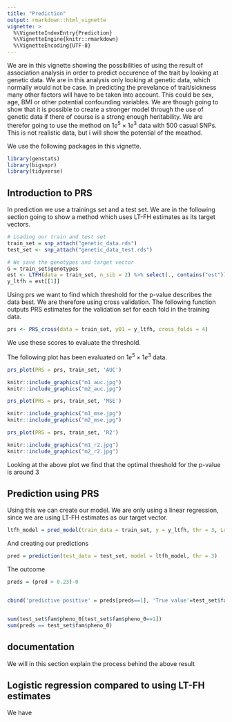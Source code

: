 ```yaml
---
title: "Prediction"
output: rmarkdown::html_vignette
vignette: >
  %\VignetteIndexEntry{Prediction}
  %\VignetteEngine{knitr::rmarkdown}
  %\VignetteEncoding{UTF-8}
---
```


We are in this vignette showing the possibilities of using the result of association analysis in order to predict occurence of the trait by looking at genetic data. We are in this analysis only looking at genetic data, which normally would not be case. In predicting the prevelance of trait/sickness many other factors will have to be taken into account. This could be sex, age, BMI or other potential confounding variables. We are though going to show that it is possible to create a stronger model through the use of genetic data if there of course is a strong enough heritability. We are therefor going to use the method on $1e^5\times1e^3$ data with 500 casual SNPs. This is not realistic data, but i will show the potential of the meathod.

We use the following packages in this vignette.

```r
library(genstats)
library(bigsnpr)
library(tidyverse)
```


## Introduction to PRS 

In prediction we use a trainings set and a test set. We are in the following section going to show a method which uses LT-FH estimates as its target vectors.
```r
# Loading our train and test set
train_set = snp_attach("genetic_data.rds")
test_set <- snp_attach("genetic_data_test.rds")

# We save the genotypes and target vector
G = train_set$genotypes
est <- LTFH(data = train_set, n_sib = 2) %>% select(., contains("est"))
y_ltfh = est[[1]]

```

Using prs we want to find which threshold for the p-value describes the data best. We are therefore using cross validation. The following function outputs PRS estimates for the validation set for each fold in the training data.

```r
prs <- PRS_cross(data = train_set, y01 = y_ltfh, cross_folds = 4)
```

We use these scores to evaluate the threshold. 


The following plot has been evaluated on $1e^5\times1e^3$ data.

```r
prs_plot(PRS = prs, train_set, 'AUC')
```

```r
knitr::include_graphics("m1_auc.jpg")
knitr::include_graphics("m2_auc.jpg")
```


```r
prs_plot(PRS = prs, train_set, 'MSE')
```


```r
knitr::include_graphics("m1_mse.jpg")
knitr::include_graphics("m2_mse.jpg")
```


```r
prs_plot(PRS = prs, train_set, 'R2')
```


```r
knitr::include_graphics("m1_r2.jpg")
knitr::include_graphics("m2_r2.jpg")
```


Looking at the above plot we find that the optimal threshold for the p-value is around 3



## Prediction using PRS
Using this we can create our model. We are only using a linear regression, since we are using LT-FH estimates as our target vector.
```r
ltfh_model = pred_model(train_data = train_set, y = y_ltfh, thr = 3, LogReg_g = FALSE, LogReg_prs = FALSE)
```

And creating our predictions
```r
pred = prediction(test_data = test_set, model = ltfh_model, thr = 3)
```

The outcome 
```r

preds = (pred > 0.23)-0


cbind('predictive positive' = preds[preds==1], 'True value'=test_set$fam$pheno_0[preds==1])


sum(test_set$fam$pheno_0[test_set$fam$pheno_0==1])
sum(preds == test_set$fam$pheno_0)
```

## documentation

We will in this section explain the process behind the above result




## Logistic regression compared to using LT-FH estimates

We have


